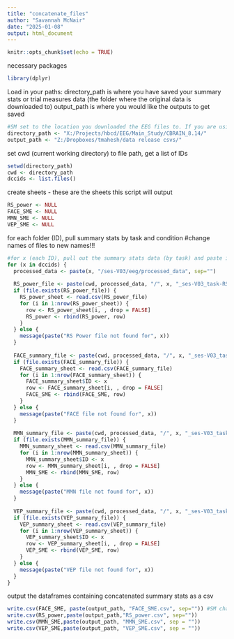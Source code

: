 ---
title: "concatenate_files"
author: "Savannah McNair"
date: "2025-01-08"
output: html_document
---

```{r setup, include=FALSE}
knitr::opts_chunk$set(echo = TRUE)
```

necessary packages
```{r}
library(dplyr)
```

Load in your paths:
directory_path is where you have saved your summary stats or trial measures data (the folder where the original data is downloaded to)
output_path is where you would like the outputs to get saved
```{r}
#SM set to the location you downloaded the EEG files to. If you are using a Windows computer, you will need to change the direction of the slashes from '\' to '/'
directory_path <- "X:/Projects/hbcd/EEG/Main_Study/CBRAIN_8.14/"
output_path <- "Z:/Dropboxes/tmahesh/data release csvs/"
```


set cwd (current working directory) to file path, get a list of IDs 
```{r}
setwd(directory_path) 
cwd <- directory_path
dccids <- list.files()
```

create sheets - these are the sheets this script will output
```{r}
RS_power <- NULL
FACE_SME <- NULL
MMN_SME <- NULL
VEP_SME <- NULL
```

for each folder (ID), pull summary stats by task and condition
#change names of files to new names!!!
```{r}
#for x (each ID), pull out the summary stats data (by task) and paste it into a new sheet, storing ID in a new column
for (x in dccids) {
  processed_data <- paste(x, "/ses-V03/eeg/processed_data", sep="")
  
  RS_power_file <- paste(cwd, processed_data, "/", x, "_ses-V03_task-RS_Power-summaryStats.csv", sep="")
  if (file.exists(RS_power_file)) {
    RS_power_sheet <- read.csv(RS_power_file)
    for (i in 1:nrow(RS_power_sheet)) {
      row <- RS_power_sheet[i, , drop = FALSE]
      RS_power <- rbind(RS_power, row)
    }
  } else {
    message(paste("RS Power file not found for", x))
  }
  
  FACE_summary_file <- paste(cwd, processed_data, "/", x, "_ses-V03_task-FACE_ERP-summaryStats.csv", sep="")
  if (file.exists(FACE_summary_file)) {
    FACE_summary_sheet <- read.csv(FACE_summary_file)
    for (i in 1:nrow(FACE_summary_sheet)) {
      FACE_summary_sheet$ID <- x
      row <- FACE_summary_sheet[i, , drop = FALSE]
      FACE_SME <- rbind(FACE_SME, row)
    }
  } else {
    message(paste("FACE file not found for", x))
  }
  
  MMN_summary_file <- paste(cwd, processed_data, "/", x, "_ses-V03_task-MMN_ERP-summaryStats.csv", sep="")
  if (file.exists(MMN_summary_file)) {
    MMN_summary_sheet <- read.csv(MMN_summary_file)
    for (i in 1:nrow(MMN_summary_sheet)) {
      MMN_summary_sheet$ID <- x
      row <- MMN_summary_sheet[i, , drop = FALSE]
      MMN_SME <- rbind(MMN_SME, row)
    }
  } else {
    message(paste("MMN file not found for", x))
  }
  
  VEP_summary_file <- paste(cwd, processed_data, "/", x, "_ses-V03_task-VEP_ERP-summaryStats.csv", sep="")
  if (file.exists(VEP_summary_file)) {
    VEP_summary_sheet <- read.csv(VEP_summary_file)
    for (i in 1:nrow(VEP_summary_sheet)) {
      VEP_summary_sheet$ID <- x
      row <- VEP_summary_sheet[i, , drop = FALSE]
      VEP_SME <- rbind(VEP_SME, row)
    }
  } else {
    message(paste("VEP file not found for", x))
  }
}

```

output the dataframes containing concatenated summary stats as a csv
```{r}
write.csv(FACE_SME, paste(output_path, "FACE_SME.csv", sep="")) #SM change these names to where you would like to output the summary sheets, keeping the "{TASK}_SME.csv" and "sep="""
write.csv(RS_power,paste(output_path,"RS_power.csv", sep=""))
write.csv(MMN_SME,paste(output_path, "MMN_SME.csv", sep = ""))
write.csv(VEP_SME,paste(output_path, "VEP_SME.csv", sep = ""))
```

